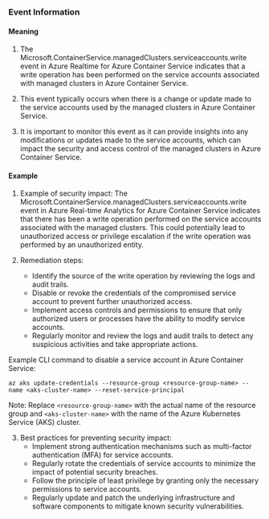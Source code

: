 
### Event Information

#### Meaning

1. The Microsoft.ContainerService.managedClusters.serviceaccounts.write event in Azure Realtime for Azure Container Service indicates that a write operation has been performed on the service accounts associated with managed clusters in Azure Container Service.

2. This event typically occurs when there is a change or update made to the service accounts used by the managed clusters in Azure Container Service.

3. It is important to monitor this event as it can provide insights into any modifications or updates made to the service accounts, which can impact the security and access control of the managed clusters in Azure Container Service.

#### Example

1. Example of security impact: The Microsoft.ContainerService.managedClusters.serviceaccounts.write event in Azure Real-time Analytics for Azure Container Service indicates that there has been a write operation performed on the service accounts associated with the managed clusters. This could potentially lead to unauthorized access or privilege escalation if the write operation was performed by an unauthorized entity.

2. Remediation steps:
   - Identify the source of the write operation by reviewing the logs and audit trails.
   - Disable or revoke the credentials of the compromised service account to prevent further unauthorized access.
   - Implement access controls and permissions to ensure that only authorized users or processes have the ability to modify service accounts.
   - Regularly monitor and review the logs and audit trails to detect any suspicious activities and take appropriate actions.

Example CLI command to disable a service account in Azure Container Service:
```
az aks update-credentials --resource-group <resource-group-name> --name <aks-cluster-name> --reset-service-principal
```

Note: Replace `<resource-group-name>` with the actual name of the resource group and `<aks-cluster-name>` with the name of the Azure Kubernetes Service (AKS) cluster.

3. Best practices for preventing security impact:
   - Implement strong authentication mechanisms such as multi-factor authentication (MFA) for service accounts.
   - Regularly rotate the credentials of service accounts to minimize the impact of potential security breaches.
   - Follow the principle of least privilege by granting only the necessary permissions to service accounts.
   - Regularly update and patch the underlying infrastructure and software components to mitigate known security vulnerabilities.

